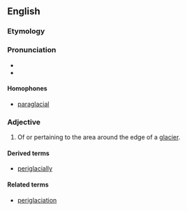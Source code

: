 
==English==
===Etymology===

{{prefix|peri|glacial}}
===Pronunciation===
*{{IPA|pɛɹəˈgleɪʃəl}}
*{{rhymes|eɪʃəl}}

====Homophones====
*[[paraglacial]] {{qualifier|in some dialects}}

===Adjective===
{{en-adj|-}}
{{wikipedia}}

# Of or pertaining to the area around the edge of a [[glacier]].

====Derived terms====
*[[periglacially]]
====Related terms====
*[[periglaciation]]